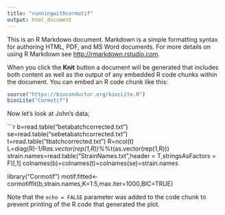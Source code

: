 ```yaml
---
title: "runningwithcormotif"
output: html_document
---
```


This is an R Markdown document. Markdown is a simple formatting syntax for authoring HTML, PDF, and MS Word documents. For more details on using R Markdown see <http://rmarkdown.rstudio.com>.

When you click the **Knit** button a document will be generated that includes both content as well as the output of any embedded R code chunks within the document. You can embed an R code chunk like this:

```r
source("https://bioconductor.org/biocLite.R")
biocLite("Cormotif")
```

Now let's look at John's data;

```r
b=read.table("betabatchcorrected.txt")
se=read.table("sebetabatchcorrected.txt")
t=read.table("tbatchcorrected.txt")
R=ncol(t)
L=diag(R)-1/R*as.vector(rep(1,R))%*%t(as.vector(rep(1,R)))
strain.names=read.table("StrainNames.txt",header = T,stringsAsFactors = F)[,1]
colnames(b)=colnames(t)=colnames(se)=strain.names


library("Cormotif")
motif.fitted<-cormotiffit(b,strain.names,K=1:5,max.iter=1000,BIC=TRUE)

Note that the `echo = FALSE` parameter was added to the code chunk to prevent printing of the R code that generated the plot.
